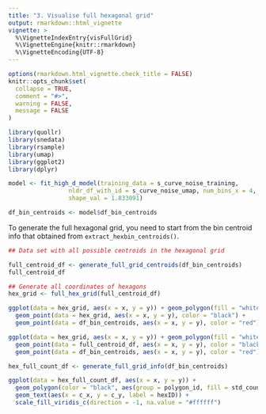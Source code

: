 ```yaml
---
title: "3. Visualise full hexagonal grid"
output: rmarkdown::html_vignette
vignette: >
  %\VignetteIndexEntry{visFullGrid}
  %\VignetteEngine{knitr::rmarkdown}
  %\VignetteEncoding{UTF-8}
---
```


```r
options(rmarkdown.html_vignette.check_title = FALSE)
knitr::opts_chunk$set(
  collapse = TRUE,
  comment = "#>",
  warning = FALSE, 
  message = FALSE
)
```

```r
library(quollr)
library(snedata)
library(rsample)
library(umap)
library(ggplot2)
library(dplyr)
```

```r
model <- fit_high_d_model(training_data = s_curve_noise_training, 
                 nldr_df_with_id = s_curve_noise_umap, num_bins_x = 4, 
                 shape_val = 1.833091)

df_bin_centroids <- model$df_bin_centroids
```

To generate the full hexagonal grid, you need to start from the bin centroid info that obtained from `extract_hexbin_centroids()`.

```r
## Data set with all possible centroids in the hexagonal grid

full_centroid_df <- generate_full_grid_centroids(df_bin_centroids)
full_centroid_df 

## Generate all coordinates of hexagons
hex_grid <- full_hex_grid(full_centroid_df)

ggplot(data = hex_grid, aes(x = x, y = y)) + geom_polygon(fill = "white", color = "black", aes(group = id)) +
  geom_point(data = hex_grid, aes(x = x, y = y), color = "black") +
  geom_point(data = df_bin_centroids, aes(x = x, y = y), color = "red")

ggplot(data = hex_grid, aes(x = x, y = y)) + geom_polygon(fill = "white", color = "black", aes(group = id)) +
  geom_point(data = full_centroid_df, aes(x = x, y = y), color = "black") +
  geom_point(data = df_bin_centroids, aes(x = x, y = y), color = "red")

hex_full_count_df <- generate_full_grid_info(df_bin_centroids)

ggplot(data = hex_full_count_df, aes(x = x, y = y)) +
  geom_polygon(color = "black", aes(group = polygon_id, fill = std_counts)) +
  geom_text(aes(x = c_x, y = c_y, label = hexID)) +
  scale_fill_viridis_c(direction = -1, na.value = "#ffffff")


```
